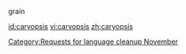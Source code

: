 {{nolanguage/box}}
[[Category:Requests for language cleanup November]]

grain

[[id:caryopsis]]
[[vi:caryopsis]]
[[zh:caryopsis]]